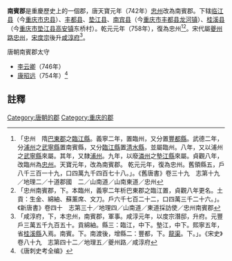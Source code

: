 '''南賓郡'''是重慶歷史上的一個郡，唐天寶元年（742年）[[忠州_(唐朝)|忠州]]改為南賓郡。下辖[[临江县_(西汉)|临江县]]（今[[重庆市|重庆市]][[忠县|忠县]]）、[[丰都县|丰都县]]、[[垫江县|垫江县]]、[[南宾县|南宾县]]（今[[重庆市|重庆市]][[丰都县|丰都县]][[龙河镇|龙河镇]]）、[[桂溪县|桂溪县]]（今[[重庆市|重庆市]][[垫江县|垫江县]][[高安镇|高安镇]]东桥村）。乾元元年（758年），復為忠州<ref>「忠州　隋[[巴東郡|巴東郡]]之[[臨江縣|臨江縣]]。義寧二年，置臨州，又分置[[豐都縣|豐都縣]]。武德二年，分[[浦州|浦州]]之[[武寧縣|武寧縣]]置南賓縣，又分[[臨江縣|臨江縣]]置[[清水縣|清水縣]]，並屬臨州。八年，又以浦州之[[武寧縣|武寧縣]]來屬。其年，又隸[[浦州|浦州]]。九年，以廢[[潾州|潾州]]之[[墊江縣|墊江縣]]來屬。貞觀八年，改臨州為[[忠州_(唐朝)|忠州]]。天寶元年，改為南賓郡。 乾元元年，復為忠州。舊領縣五，戶八千三百一十九，口四萬九千四百七十八。」。《舊唐書》卷三十九　志第十九／地理二／十道郡國　二／山南道／山南東道／忠州</ref><ref>「忠州南賓郡，下。本臨州，義寧二年析巴東郡之臨江置，貞觀八年更名。土貢：生金、綿紬、蘇薰席、文刀。戶六千七百二十二，口四萬三千二十六。」。《新唐書》卷四十　志第三十／地理四／山南道／東道採訪使／忠州南賓郡</ref>。宋代屬[[夔州路|夔州路]][[忠州_(唐朝)|忠州]]，[[宋度宗|宋度宗]]後升[[咸淳府|咸淳府]]<ref>「咸淳府，下，本忠州，南賓郡，軍事。咸淳元年，以度宗潛邸，升府。元豐戶三萬五千九百五十。貢綿紬。縣三：臨江，中下。墊江，中下。熙寧五年，省[[桂溪縣|桂溪縣]]入焉。南賓。下。南渡後，增縣二：豐都，下。[[龍渠縣|龍渠]]。下。」。《宋史》卷八十九　志第四十二／地理五／夔州路／咸淳府</ref>。
;唐朝南賓郡太守
*[[李云卿|李云卿]]（746年）
*[[康昭远|康昭远]]（754年）<ref>《唐刺史考全编》</ref>
==註釋==
{{reflist}}
[[Category:唐朝的郡|Category:唐朝的郡]]
[[Category:重庆的郡|Category:重庆的郡]]